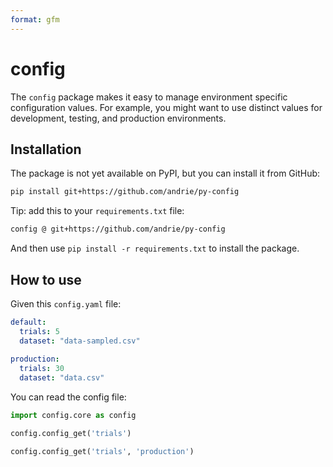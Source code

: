 ```yaml
---
format: gfm
---
```



# config

The `config` package makes it easy to manage environment specific
configuration values. For example, you might want to use distinct values
for development, testing, and production environments.

## Installation

The package is not yet available on PyPI, but you can install it from GitHub:

``` sh
pip install git+https://github.com/andrie/py-config
```

Tip: add this to your `requirements.txt` file:

``` sh
config @ git+https://github.com/andrie/py-config
```

And then use `pip install -r requirements.txt` to install the package.

## How to use

Given this `config.yaml` file:

``` yaml
default:
  trials: 5
  dataset: "data-sampled.csv"
  
production:
  trials: 30
  dataset: "data.csv"
```

You can read the config file:

``` python
import config.core as config
```

``` python
config.config_get('trials')
```

``` python
config.config_get('trials', 'production')
```
